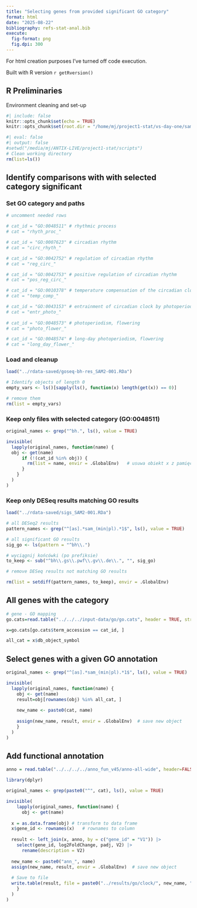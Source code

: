 ```yaml
---
title: "Selecting genes from provided significant GO category"
format: html
date: "2025-08-22"
bibliography: refs-stat-anal.bib
execute:
  fig-format: png
  fig.dpi: 300
---
```


:::{.callout-note}
For html creation purposes I've turned off code execution.
:::

Built with R version `r getRversion()`

## R Preliminaries

Environment cleaning and set-up

```r
#| include: false
knitr::opts_chunk$set(echo = TRUE)
knitr::opts_chunk$set(root.dir = "/home/mj/project1-stat/vs-day-one/sam/scripts")
```

```r
#| eval: false
#| output: false
#setwd("/media/mj/ANTIX-LIVE/project1-stat/scripts")
# Clean working directory
rm(list=ls())
```

## Identify comparisons with with selected category significant

### Set GO category and paths

```r
# uncomment needed rows

# cat_id = "GO:0048511" # rhythmic process
# cat = "rhyth_proc_"

# cat_id = "GO:0007623" # circadian rhythm
# cat = "circ_rhyth_"

# cat_id = "GO:0042752" # regulation of circadian rhythm
# cat = "reg_circ_"

# cat_id = "GO:0042753" # positive regulation of circadian rhythm
# cat = "pos_reg_circ_"

# cat_id = "GO:0010378" # temperature compensation of the circadian clock
# cat = "temp_comp_"

# cat_id = "GO:0043153" # entrainment of circadian clock by photoperiod
# cat = "entr_photo_"
 
# cat_id = "GO:0048573" # photoperiodism, flowering
# cat = "photo_flower_"

# cat_id = "GO:0048574" # long-day photoperiodism, flowering
# cat = "long_day_flower_"

```

### Load and cleanup

```r
load("../rdata-saved/goseq-bh-res_SAM2-001.RDa")

# Identify objects of length 0
empty_vars <- ls()[sapply(ls(), function(x) length(get(x)) == 0)]

# remove them
rm(list = empty_vars)
```

### Keep only files with selected category (GO:0048511)
```r

original_names <- grep("^bh.", ls(), value = TRUE)

invisible(
  lapply(original_names, function(name) {
  obj <- get(name)
      if (!(cat_id %in% obj)) {
        rm(list = name, envir = .GlobalEnv)   # usuwa obiekt x z pamięci
      }
    }
  )
)
```

### Keep only DESeq results matching GO results

```r
load("../rdata-saved/sigs_SAM2-001.RDa")

# all DESeq2 results
pattern_names <- grep("^[as].*sam_(min|pl).*1$", ls(), value = TRUE)

# all significant GO results
sig_go <- ls(pattern = "^bh\\.")

# wyciągnij końcówki (po prefiksie)
to_keep <- sub("^bh\\.gs\\.pwf\\.gv\\.de\\.", "", sig_go)

# remove DESeq results not matching GO results

rm(list = setdiff(pattern_names, to_keep), envir = .GlobalEnv)

```

## All genes with the category

```r
# gene - GO mapping
go.cats=read.table("../../../input-data/go/go.cats", header = TRUE, stringsAsFactors = FALSE)

x=go.cats[go.cats$term_accession == cat_id, ]

all_cat = x$db_object_symbol
```

## Select genes with a given GO annotation

```r
original_names <- grep("^[as].*sam_(min|pl).*1$", ls(), value = TRUE)

invisible(
  lapply(original_names, function(name) {
    obj <- get(name)
    result=obj[rownames(obj) %in% all_cat, ]
    
    new_name <- paste0(cat, name)
    
    assign(new_name, result, envir = .GlobalEnv)  # save new object
    }
  )
)
```

## Add functional annotation

```r
anno = read.table("../../../../anno_fun_v45/anno-all-wide", header=FALSE, sep="\t", quote = "")

library(dplyr)

original_names <- grep(paste0("^", cat), ls(), value = TRUE)

invisible(
    lapply(original_names, function(name) {
      obj <- get(name)
  
  x = as.data.frame(obj) # transform to data frame
  x$gene_id <- rownames(x)   # rownames to column
  
  result <- left_join(x, anno, by = c("gene_id" = "V1")) |>
    select(gene_id, log2FoldChange, padj, V2) |>
      rename(description = V2)
  
  new_name <- paste0("ann_", name)
  assign(new_name, result, envir = .GlobalEnv)  # save new object
  
  # Save to file
  write.table(result, file = paste0("../results/go/clock/", new_name, ".csv"), sep = "\t", row.names = FALSE, quote = FALSE)
    }
  )
)

```